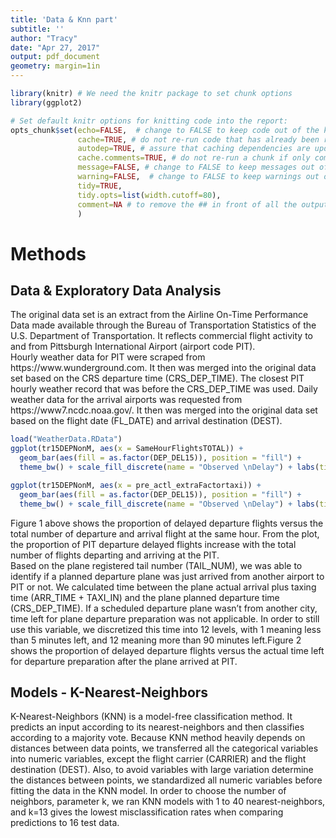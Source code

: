```yaml
---
title: 'Data & Knn part'
subtitle: ''
author: "Tracy"
date: "Apr 27, 2017"
output: pdf_document
geometry: margin=1in
---
```


```r
library(knitr) # We need the knitr package to set chunk options
library(ggplot2)

# Set default knitr options for knitting code into the report:
opts_chunk$set(echo=FALSE,  # change to FALSE to keep code out of the knitted document
               cache=TRUE, # do not re-run code that has already been run if value = TRUE, helpful when you have really long calcs
               autodep=TRUE, # assure that caching dependencies are updated correctly
               cache.comments=TRUE, # do not re-run a chunk if only comments are changed
               message=FALSE, # change to FALSE to keep messages out of the knitted document
               warning=FALSE,  # change to FALSE to keep warnings out of the knitted document
               tidy=TRUE,
               tidy.opts=list(width.cutoff=80),
               comment=NA # to remove the ## in front of all the output
               )
```


# Methods

## Data & Exploratory Data Analysis

The original data set is an extract from the Airline On-Time Performance Data made available through the Bureau of Transportation Statistics of the U.S. Department of Transportation. It reflects commercial flight activity to and from Pittsburgh International Airport (airport code PIT).    
Hourly weather data for PIT were scraped from https://www.wunderground.com. It then was merged into the original data set based on the CRS departure time (CRS_DEP_TIME). The closest PIT hourly weather record that was before the CRS_DEP_TIME was used. Daily weather data for the arrival airports was requested from https://www7.ncdc.noaa.gov/. It then was merged into the original data set based on the flight date (FL_DATE) and arrival destination (DEST).    

```r
load("WeatherData.RData")
ggplot(tr15DEPNonM, aes(x = SameHourFlightsTOTAL)) + 
  geom_bar(aes(fill = as.factor(DEP_DEL15)), position = "fill") +
  theme_bw() + scale_fill_discrete(name = "Observed \nDelay") + labs(title = "Proportion of Delayed Departure Flights", x = "Total number of departure and arrival flight at the same hour", y="", caption = "Figure 1") + theme(plot.title = element_text(hjust = 0.5), plot.caption = element_text(hjust = 0.5))
```

```r
ggplot(tr15DEPNonM, aes(x = pre_actl_extraFactortaxi)) + 
  geom_bar(aes(fill = as.factor(DEP_DEL15)), position = "fill") +
  theme_bw() + scale_fill_discrete(name = "Observed \nDelay") + labs(title = "Proportion of Delayed Departure Flights", x = "Time to prepare for departure after arrival", y="", caption = "Figure 2") + theme(plot.title = element_text(hjust = 0.5), plot.caption = element_text(hjust = 0.5))
```

Figure 1 above shows the proportion of delayed departure flights versus the total number of departure and arrival flight at the same hour. From the plot, the proportion of PIT departure delayed flights increase with the total number of flights departing and arriving at the PIT.    
Based on the plane registered tail number (TAIL_NUM), we was able to identify if a planned departure plane was just arrived from another airport to PIT or not. We calculated time between the plane actual arrival plus taxing time (ARR_TIME + TAXI_IN) and the plane planned departure time (CRS_DEP_TIME). If a scheduled departure plane wasn't from another city, time left for plane departure preparation was not applicable. In order to still use this variable, we discretized this time into 12 levels, with 1 meaning less than 5 minutes left, and 12 meaning more than 90 minutes left.Figure 2 shows the proportion of delayed departure flights versus the actual time left for departure preparation after the plane arrived at PIT. 

## Models - K-Nearest-Neighbors

K-Nearest-Neighbors (KNN) is a model-free classification method. It predicts an input according to its nearest-neighbors and then classifies according to a majority vote. Because KNN method heavily depends on distances between data points, we transferred all the categorical variables into numeric variables, except the flight carrier (CARRIER) and the flight destination (DEST). Also, to avoid variables with large variation determine the distances between points, we standardized all numeric variables before fitting the data in the KNN model. In order to choose the number of neighbors, parameter k, we ran KNN models with 1 to 40 nearest-neighbors, and k=13 gives the lowest misclassification rates when comparing predictions to 16 test data.